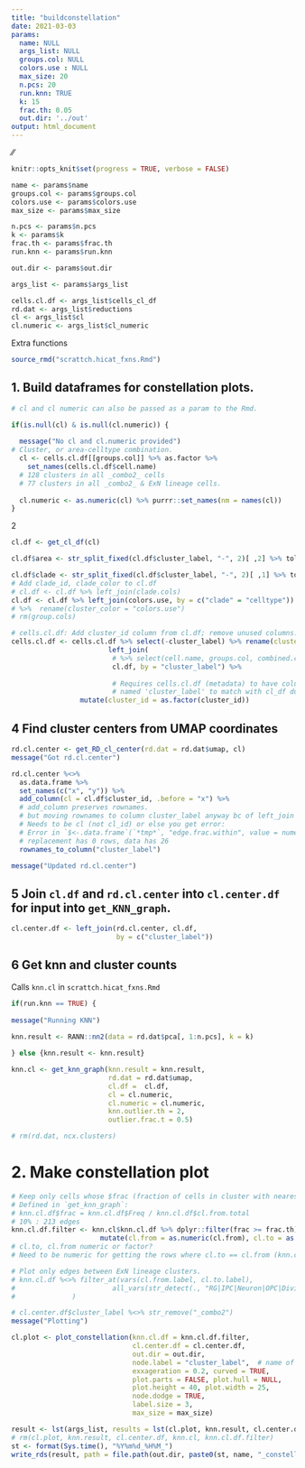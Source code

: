 ```yaml
---
title: "buildconstellation"
date: 2021-03-03
params:
  name: NULL
  args_list: NULL
  groups.col: NULL 
  colors.use : NULL
  max_size: 20
  n.pcs: 20
  run.knn: TRUE
  k: 15
  frac.th: 0.05
  out.dir: '../out'
output: html_document
---
```

⁄⁄
```r
knitr::opts_knit$set(progress = TRUE, verbose = FALSE)
```

```r
name <- params$name
groups.col <- params$groups.col
colors.use <- params$colors.use
max_size <- params$max_size

n.pcs <- params$n.pcs
k <- params$k
frac.th <- params$frac.th
run.knn <- params$run.knn

out.dir <- params$out.dir

args_list <- params$args_list

cells.cl.df <- args_list$cells_cl_df
rd.dat <- args_list$reductions
cl <- args_list$cl
cl.numeric <- args_list$cl_numeric
```

Extra functions

```r
source_rmd("scrattch.hicat_fxns.Rmd")
```

## 1. Build dataframes for constellation plots.

```r
# cl and cl numeric can also be passed as a param to the Rmd.

if(is.null(cl) & is.null(cl.numeric)) {
  
  message("No cl and cl.numeric provided")
# Cluster, or area-celltype combination.
  cl <- cells.cl.df[[groups.col]] %>% as.factor %>% 
    set_names(cells.cl.df$cell.name)
  # 128 clusters in all _combo2_ cells
  # 77 clusters in all _combo2_ & ExN lineage cells.
  
  cl.numeric <- as.numeric(cl) %>% purrr::set_names(nm = names(cl))
}
```

2

```r

cl.df <- get_cl_df(cl)

cl.df$area <- str_split_fixed(cl.df$cluster_label, "-", 2)[ ,2] %>% tolower 

cl.df$clade <- str_split_fixed(cl.df$cluster_label, "-", 2)[ ,1] %>% tolower 
# Add clade_id, clade_color to cl.df
# cl.df <- cl.df %>% left_join(clade.cols)
cl.df <- cl.df %>% left_join(colors.use, by = c("clade" = "celltype")) 
# %>%  rename(cluster_color = "colors.use")
# rm(group.cols)

# cells.cl.df: Add cluster_id column from cl.df; remove unused columns. 
cells.cl.df <- cells.cl.df %>% select(-cluster_label) %>% rename(cluster_label = groups.col) %>%
                        left_join(
                         # %>% select(cell.name, groups.col, combined.cluster.2),
                         cl.df, by = "cluster_label") %>%
                         
                         # Requires cells.cl.df (metadata) to have column being used for groups
                         # named 'cluster_label' to match with cl_df during join.
                 mutate(cluster_id = as.factor(cluster_id))
```

## 4 Find cluster centers from UMAP coordinates

```r

rd.cl.center <- get_RD_cl_center(rd.dat = rd.dat$umap, cl)
message("Got rd.cl.center")
```

```r
rd.cl.center %<>% 
  as.data.frame %>% 
  set_names(c("x", "y")) %>%
  add_column(cl = cl.df$cluster_id, .before = "x") %>%
  # add_column preserves rownames.
  # but moving rownames to column cluster_label anyway bc of left_join below.
  # Needs to be cl (not cl_id) or else you get error:
  # Error in `$<-.data.frame`(`*tmp*`, "edge.frac.within", value = numeric(0)) : 
  # replacement has 0 rows, data has 26 
  rownames_to_column("cluster_label")

message("Updated rd.cl.center")
```

## 5 Join `cl.df` and `rd.cl.center` into `cl.center.df` for input into `get_KNN_graph`.

```r
cl.center.df <- left_join(rd.cl.center, cl.df,
                          by = c("cluster_label")) 
```

## 6 Get knn and cluster counts

Calls `knn.cl` in `scrattch.hicat_fxns.Rmd`

```r
if(run.knn == TRUE) {
  
message("Running KNN")
  
knn.result <- RANN::nn2(data = rd.dat$pca[, 1:n.pcs], k = k)

} else {knn.result <- knn.result}
```

```r

knn.cl <- get_knn_graph(knn.result = knn.result,
                        rd.dat = rd.dat$umap, 
                        cl.df =  cl.df, 
                        cl = cl.numeric,
                        cl.numeric = cl.numeric,
                        knn.outlier.th = 2, 
                        outlier.frac.t = 0.5)

# rm(rd.dat, ncx.clusters)
```

# 2. Make constellation plot

```r

# Keep only cells whose $frac (fraction of cells in cluster with nearest neighbors in a different cluster) >= 0.05.
# Defined in `get_knn_graph`: 
# knn.cl.df$frac = knn.cl.df$Freq / knn.cl.df$cl.from.total
# 10% : 213 edges
knn.cl.df.filter <- knn.cl$knn.cl.df %>% dplyr::filter(frac >= frac.th) %>%
                      mutate(cl.from = as.numeric(cl.from), cl.to = as.numeric(cl.to))
# cl.to, cl.from numeric or factor?
# Need to be numeric for getting the rows where cl.to == cl.from (knn.cl.df$same)
```

```r
# Plot only edges between ExN lineage clusters.
# knn.cl.df %<>% filter_at(vars(cl.from.label, cl.to.label), 
#                        all_vars(str_detect(., "RG|IPC|Neuron|OPC|Dividing"))
#              )

# cl.center.df$cluster_label %<>% str_remove("_combo2")
message("Plotting")

cl.plot <- plot_constellation(knn.cl.df = knn.cl.df.filter, 
                              cl.center.df = cl.center.df, 
                              out.dir = out.dir,
                              node.label = "cluster_label",  # name of column in cl.center.df with cluster/node names
                              exxageration = 0.2, curved = TRUE, 
                              plot.parts = FALSE, plot.hull = NULL, 
                              plot.height = 40, plot.width = 25,
                              node.dodge = TRUE, 
                              label.size = 3, 
                              max_size = max_size)

```

```r
result <- lst(args_list, results = lst(cl.plot, knn.result, cl.center.df, knn.cl, knn.cl.df.filter))
# rm(cl.plot, knn.result, cl.center.df, knn.cl, knn.cl.df.filter)
st <- format(Sys.time(), "%Y%m%d_%H%M_")
write_rds(result, path = file.path(out.dir, paste0(st, name, "_constellation_tables.rds")))
```

